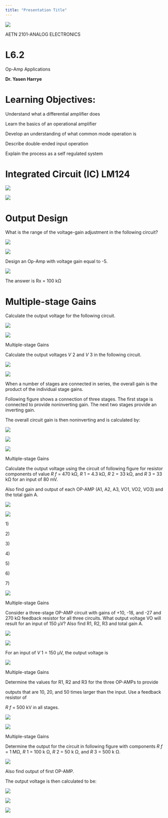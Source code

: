 ```yaml
---
title: "Presentation Title"
---
```

![](l6.2-operational-amplifier-img/l62-operational-amplifier_0.png)

AETN 2101\-ANALOG  ELECTRONICS

# L6.2

Op-Amp Applications

__Dr\. Yasen Harrye__

# Learning Objectives:

Understand what a differential amplifier does

Learn the basics of an operational amplifier

Develop an understanding of what common mode operation is

Describe double\-ended input operation

::: {.notes}

Explain the process as a self regulated system

:::

# Integrated Circuit (IC) LM124

![](l6.2-operational-amplifier-img/l62-operational-amplifier_1.gif)

![](l6.2-operational-amplifier-img/l62-operational-amplifier_2.png)

# Output Design

What is the range of the voltage\-gain adjustment in the following circuit?

![](l6.2-operational-amplifier-img/l62-operational-amplifier_3.png)

![](l6.2-operational-amplifier-img/l62-operational-amplifier_4.png)

Design an Op\-Amp with voltage gain equal to \-5\.

![](l6.2-operational-amplifier-img/l62-operational-amplifier_5.png)

The answer is Rx = 100 kΩ

# Multiple-stage Gains

Calculate the output voltage for the following circuit\.

![](l6.2-operational-amplifier-img/l62-operational-amplifier_6.png)

![](l6.2-operational-amplifier-img/l62-operational-amplifier_7.png)

Multiple\-stage Gains

Calculate the output voltages  _V_ 2 and  _V_ 3 in the following circuit\.

![](l6.2-operational-amplifier-img/l62-operational-amplifier_8.png)

![](l6.2-operational-amplifier-img/l62-operational-amplifier_9.png)

When a number of stages are connected in series\, the overall gain is the product of the individual stage gains\.

Following figure shows a connection of three stages\. The first stage is connected to provide noninverting gain\. The next two stages provide an inverting gain\.

The overall circuit gain is then noninverting and is calculated by:

![](l6.2-operational-amplifier-img/l62-operational-amplifier_10.png)

![](l6.2-operational-amplifier-img/l62-operational-amplifier_11.png)

![](l6.2-operational-amplifier-img/l62-operational-amplifier_12.png)

Multiple\-stage Gains

Calculate the output voltage using the circuit of following figure for resistor components of value  _R_  _f _ = 470 kΩ\,  _R_ 1 = 4\.3 kΩ\,  _R_ 2 = 33 kΩ\, and  _R_ 3 = 33 kΩ for an input of 80 mV\.

Also find gain and output of each OP\-AMP \(A1\, A2\, A3\, VO1\, VO2\, VO3\) and the total gain A\.

![](l6.2-operational-amplifier-img/l62-operational-amplifier_13.png)

![](l6.2-operational-amplifier-img/l62-operational-amplifier_14.png)

1\)

2\)

3\)

4\)

5\)

6\)

7\)

![](l6.2-operational-amplifier-img/l62-operational-amplifier_15.png)

Multiple\-stage Gains

Consider a three\-stage OP\-AMP circuit with gains of \+10\, \-18\, and \-27 and 270 kΩ feedback resistor for all three circuits\. What output voltage VO will result for an input of 150 µV? Also find R1\, R2\, R3 and total gain A\.

![](l6.2-operational-amplifier-img/l62-operational-amplifier_16.png)

![](l6.2-operational-amplifier-img/l62-operational-amplifier_17.png)

For an input of  _V_ 1 = 150 µV\, the output voltage is

![](l6.2-operational-amplifier-img/l62-operational-amplifier_18.png)

Multiple\-stage Gains

Determine the values for R1\, R2 and R3 for the three OP\-AMPs to provide

outputs that are 10\, 20\, and 50 times larger than the input\. Use a feedback resistor of

_R_  _f _ = 500 kV in all stages\.

![](l6.2-operational-amplifier-img/l62-operational-amplifier_19.png)

![](l6.2-operational-amplifier-img/l62-operational-amplifier_20.png)

Multiple\-stage Gains

Determine the output for the circuit in following figure with components  _R_  _f _ = 1 MΩ\,  _R_ 1 = 100 k Ω\,  _R_ 2 = 50 k Ω\, and  _R_ 3 = 500 k Ω\.

![](l6.2-operational-amplifier-img/l62-operational-amplifier_21.png)

Also find output of first OP\-AMP\.

The output voltage is then calculated to be:

![](l6.2-operational-amplifier-img/l62-operational-amplifier_22.png)

![](l6.2-operational-amplifier-img/l62-operational-amplifier_23.png)

![](l6.2-operational-amplifier-img/l62-operational-amplifier_24.png)

